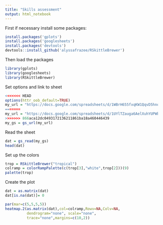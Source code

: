 ```yaml
---
title: "Skills assessment"
output: html_notebook
---
```


First if necessary install some packages:

```r
install.packages('gplots')
install.packages('googlesheets')
install.packages('devtools')
devtools::install_github('alyssafrazee/RSkittleBrewer')
```

Then load the packages
```r
library(gplots)
library(googlesheets)
library(RSkittleBrewer)
```


Set options and link to sheet

```r
<<<<<<< HEAD
options(httr_oob_default=TRUE) 
my_url = "https://docs.google.com/spreadsheets/d/1WBrH655fxqKW1QqvD5hnqvvEWIvRzDJcKEgjjFeYxeM/edit?usp=sharing"
=======
my_url = "https://docs.google.com/spreadsheets/d/1UYlTZauga6AelXuhYUPWb_tun2CdND8z7d70c3wdMAM/pubhtml"
>>>>>>> 866aca12dc0493172136211861ba18a460446439
my_gs = gs_url(my_url)

```

Read the sheet

```r
dat = gs_read(my_gs)
head(dat)
```



Set up the colors

```r
trop = RSkittleBrewer("tropical")
colramp = colorRampPalette(c(trop[3],"white",trop[2]))(9)
palette(trop)
```

Create the plot

```r
dat = as.matrix(dat)
dat[is.na(dat)]= 0

par(mar=c(5,5,5,5))
heatmap.2(as.matrix(dat),col=colramp,Rowv=NA,Colv=NA,
          dendrogram="none", scale="none",
          trace="none",margins=c(10,2))
```

